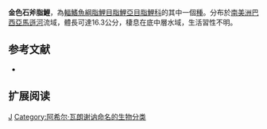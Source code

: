 {{Speciesbox 
| taxon = Triportheus auritus
| status = NE
| status_system = IUCN3.1
| authority =  [[Achille_Valenciennes|Valenciennes]], 1850
| synonyms = *''Chalcinus auritus''<br /><small>Valenciennes, 1850</small>
}}
'''金色石斧脂鯉'''，為[[輻鰭魚綱|輻鰭魚綱]][[脂鯉目|脂鯉目]][[脂鯉亞目|脂鯉亞目]][[脂鯉科|脂鯉科]]的其中一個[[種|種]]。分布於[[南美洲|南美洲]][[巴西|巴西]][[亞馬遜河|亞馬遜河]]流域，體長可達16.3公分，棲息在底中層水域，生活習性不明。

==参考文献==
{{refbegin}}
*{{FishBase_species|genus=Triportheus|species=auritus|year=2014|month=1}}
{{refend}}

== 扩展阅读 ==
{{refbegin}}
{{wikispecies-inline|Triportheus auritus|金色石斧脂鯉}}
{{refend}}
{{Taxonbar|from=Q6414953}}

[[Category:石斧脂鯉屬|J]]
[[Category:阿希尔·瓦朗谢讷命名的生物分类|Category:阿希尔·瓦朗谢讷命名的生物分类]]


{{animal-stub}}